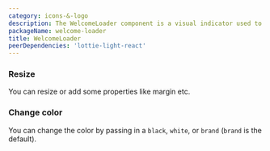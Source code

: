 ```yaml
---
category: icons-&-logo
description: The WelcomeLoader component is a visual indicator used to signal that a page is loading or content is being retrieved. Designed for Welcome to the Jungle, it ensures users stay informed during transitions, maintaining engagement and reducing perceived wait times. The loader is styled to align with the brand’s aesthetic, offering a seamless and polished user experience.
packageName: welcome-loader
title: WelcomeLoader
peerDependencies: 'lottie-light-react'
---
```


### Resize

You can resize or add some properties like margin etc.

<div data-playground="resize.tsx" data-component="WelcomeLoader"></div>

### Change color

You can change the color by passing in a `black`, `white`, or `brand` (`brand` is the default).

<div data-playground="color.tsx" data-component="WelcomeLoader"></div>
